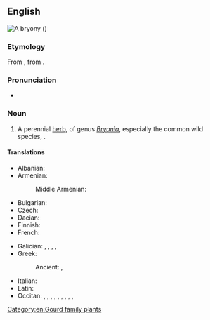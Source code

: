 {{also|Bryony}}

==English==
[[File:P1000627 Bryonia dioica (Cucurbitaceae) Plant.JPG|thumb|A '''bryony''' ({{taxlink|Bryonia dioica|species|noshow=1}})]]
{{wikipedia}}
{{wikispecies|Bryonia}}

===Etymology===
From {{der|en|la|bryōnia|t=bryony}}, from {{der|en|grc|βρυωνία|t=bryony}}.

===Pronunciation===
* {{IPA|en|/ˈbɹaɪəni/}}

===Noun===
{{en-noun|~|bryonies}}

# A perennial [[herb]], of genus ''[[Bryonia]]'', especially the common wild species, {{taxlink|Bryonia dioica|species|noshow=1}}.

====Translations====
{{trans-top|herb of ''Bryonia''}}
* Albanian: {{t+|sq|kulpër|f}} {{qualifier|regional}}
* Armenian: {{t+|hy|լոշտակ}}
*: Middle Armenian: {{t|axm|լօշտակ}}
* Bulgarian: {{t-check|bg|дива [[тиква]]}}
* Czech: {{t+|cs|posed|m}}
* Dacian: {{t|xdc|kinuboila|f}}
* Finnish: {{t|fi|koirannauris}}
* French: {{t+|fr|brione|f}}
{{trans-mid}}
* Galician: {{t|gl|norza|f}}, {{t|gl|brionia|f}}, {{t|gl|nabo caíño|m}}, {{t|gl|saltasebes|f}}, {{t|gl|boudaña|f}}
* Greek:
*: Ancient: {{t|grc|βρυωνία|f}}, {{t|grc|ἄμπελος λευκή|f}}
* Italian: {{t|it|brionia|f}}
* Latin: {{t|la|bryonia|f}}
* Occitan: {{t|oc|nap del diable|m}}, {{t-check|oc|briònha|f}}, {{t-check|oc|briònia|f}}, {{t-check|oc|cocombrassa|f}}, {{t-check|oc|cogorla salvatja|f}}, {{t-check|oc|coja salvatja|f}}, {{t-check|oc|coja de sèrp|f}}, {{t-check|oc|cojada|f}}, {{t-check|oc|cojarassa|f}}, {{t-check|oc|tuquièr}}
{{trans-bottom}}

[[Category:en:Gourd family plants]]
